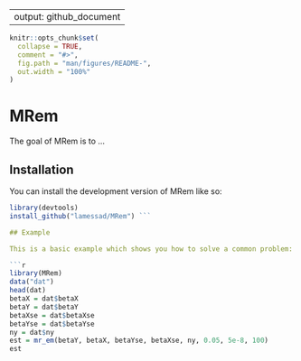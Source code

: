 
---
output: github_document
---

<!-- README.md is generated from README.Rmd. Please edit that file -->

```r
knitr::opts_chunk$set(
  collapse = TRUE,
  comment = "#>",
  fig.path = "man/figures/README-",
  out.width = "100%"
)
```

# MRem

<!-- badges: start -->
<!-- badges: end -->

The goal of MRem is to ...

## Installation

You can install the development version of MRem like so:

``` r
library(devtools)
install_github("lamessad/MRem") ```

## Example

This is a basic example which shows you how to solve a common problem:

```r
library(MRem)
data("dat")
head(dat)
betaX = dat$betaX
betaY = dat$betaY
betaXse = dat$betaXse
betaYse = dat$betaYse
ny = dat$ny
est = mr_em(betaY, betaX, betaYse, betaXse, ny, 0.05, 5e-8, 100)  
est
```  
